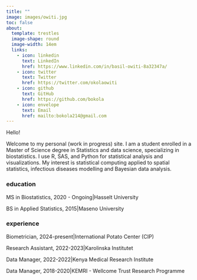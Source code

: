 ```yaml
---
title: ""
image: images/owiti.jpg
toc: false
about: 
  template: trestles
  image-shape: round
  image-width: 14em
  links:
    - icon: linkedin
      text: LinkedIn
      href: https://www.linkedin.com/in/basil-owiti-8a32347a/
    - icon: twitter
      text: Twitter
      href: https://twitter.com/okolaowiti
    - icon: github
      text: GitHub
      href: https://github.com/bokola
    - icon: envelope
      text: Email
      href: mailto:bokola214@gmail.com
---
```


Hello!

Welcome to my personal (work in progress) site. I am a student enrolled in a Master of Science degree in Statistics and data science, specializing in biostatistics. I use R, SAS, and Python for statistical analysis and visualizations. My interest is statistical computing applied to spatial statistics, infectious diseases modelling and Bayesian data analysis.

### education

<div class="topbr">

<p class="custom-subtitle"> MS in Biostatistics, 2020 - Ongoing|Hasselt University </p>

<!-- <p class="custom-subtitle2">Hasselt University</p> -->

<p class="custom-subtitle"> BS in Applied Statistics, 2015|Maseno University</p>

<!-- <p class="custom-subtitle2"\>Maseno University\</p\> -->

</div>

### experience

<div class="topbr">

<p class="custom-subtitle"> Biometrician, 2024-present|International Potato Center (CIP)</p>

<p class="custom-subtitle"> Research Assistant, 2022-2023|Karolinska Institutet</p>

<!-- <p class="custom-subtitle2">Karolinska Institutet</p> -->

<p class="custom-subtitle"> Data Manager, 2022-2022|Kenya Medical Research Institute</p>

<!-- <p class="custom-subtitle2">Kenya Medical Research Institute</p> -->

<p class="custom-subtitle"> Data Manager, 2018-2020|KEMRI - Wellcome Trust Research Programme</p>

<!-- <p class="custom-subtitle2">KEMRI - Wellcome Trust Research Programme</p> -->

</div>
